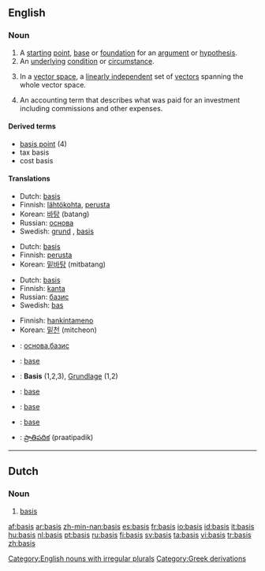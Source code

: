 ==English==

===Noun===
{{en-noun|bases}}

# A [[starting]] [[point]], [[base]] or [[foundation]] for an [[argument]] or [[hypothesis]].
# An [[underlying]] [[condition]] or [[circumstance]].
# {{linear algebra}} In a [[vector space]], a [[linearly independent]] set of [[vector]]s spanning the whole vector space.
# An accounting term that describes what was paid for an investment including commissions and other expenses.

====Derived terms====
*[[basis point]] (4)
*tax basis
*cost basis

====Translations====
{{trans-top|starting point for an argument}}
*Dutch: [[basis]] {{f}}
*Finnish: [[lähtökohta]], [[perusta]]
*Korean: [[바탕]] (batang)
*Russian: [[основа]]
*Swedish: [[grund]] {{c}}, [[basis#Swedish|basis]] {{c}}
{{trans-bottom}}

{{trans-top|underlying condition}}
*Dutch: [[basis]] {{f}}
*Finnish: [[perusta]]
*Korean: [[밑바탕]] (mitbatang)
{{trans-bottom}}

{{trans-top|linear independent set of vectors}}
*Dutch: [[basis]] {{f}}
*Finnish: [[kanta]]
*Russian: [[базис]]
*Swedish: [[bas#Swedish|bas]] {{c}}
{{trans-bottom}}

{{trans-top|what was paid for an investment}}
*Finnish: [[hankintameno]]
*Korean: [[밑천]] (mitcheon)
{{trans-bottom}}

{{checktrans}}
{{trans-top|Translations to be categorized}}
*{{ttbc|Bulgarian}}: [[основа]],[[базис]]
*{{ttbc|French}}: [[base]] {{f}}
*{{ttbc|German}}: '''Basis''' {{f}} (1,2,3), [[Grundlage]] {{f}} (1,2)
*{{ttbc|Interlingua}}: [[base]]
{{trans-mid}}
*{{ttbc|Portuguese}}: [[base]]
*{{ttbc|Spanish}}: [[base]]
*{{ttbc|Telugu}}: [[ప్రాతిపదిక]] (praatipadik)
{{trans-bottom}}

[[Category:English nouns with irregular plurals]]

----

==Dutch==

===Noun===
{{nl-noun|g=f|pl1=basissen|pl2=bases|dim=basisje}}

# [[#English|basis]]

[[Category:Greek derivations]]

[[af:basis]]
[[ar:basis]]
[[zh-min-nan:basis]]
[[es:basis]]
[[fr:basis]]
[[io:basis]]
[[id:basis]]
[[it:basis]]
[[hu:basis]]
[[nl:basis]]
[[pt:basis]]
[[ru:basis]]
[[fi:basis]]
[[sv:basis]]
[[ta:basis]]
[[vi:basis]]
[[tr:basis]]
[[zh:basis]]